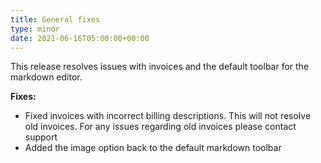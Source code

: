 ```yaml
---
title: General fixes
type: minor
date: 2021-06-16T05:00:00+00:00
---
```

This release resolves issues with invoices and the default toolbar for the markdown editor.

**Fixes:**

* Fixed invoices with incorrect billing descriptions. This will not resolve old invoices. For any issues regarding old invoices please contact support
* Added the image option back to the default markdown toolbar
